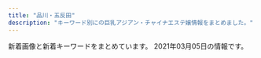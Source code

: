 ```yaml
---
title: "品川・五反田"
description: "キーワード別にの巨乳アジアン・チャイナエステ嬢情報をまとめました。"
---
```


新着画像と新着キーワードをまとめています。
2021年03月05日の情報です。

<DmmAffiliateIns />
<KeywordTable
  shops={
    [
    {
        "url": "http://www.kenkou-house.info/",
        "station": "JR\u4e94\u53cd\u7530\u99c5\u6771\u53e3",
        "keywords": {
            "C": 8
        },
        "img_links": [
            "http://www.kenkou-house.info/img/s7.jpg",
            "http://www.kenkou-house.info/img/m7.png",
            "http://www.kenkou-house.info/img/s20.jpg",
            "http://www.kenkou-house.info/img/s12.jpg",
            "http://www.kenkou-house.info/img/m6.png",
            "http://www.kenkou-house.info/img/s4.jpg",
            "http://www.kenkou-house.info/img/m3.png",
            "http://www.kenkou-house.info/img/body-.png",
            "http://www.kenkou-house.info/img/s91.jpg",
            "http://www.kenkou-house.info/img/m4.png",
            "http://www.kenkou-house.info/img/s15.jpg",
            "http://www.kenkou-house.info/img/Himawari_160_45.png",
            "http://www.kenkou-house.info/img/s11.jpg",
            "http://www.kenkou-house.info/img/s61.jpg",
            "http://www.kenkou-house.info/img/s17.jpg",
            "http://www.kenkou-house.info/img/m8.png",
            "http://www.kenkou-house.info/img/m2.png",
            "http://www.kenkou-house.info/img/s.png",
            "http://www.kenkou-house.info/img/Himawari_200_40.png",
            "http://www.kenkou-house.info/img/s1.jpg",
            "http://www.kenkou-house.info/img/bottmo-left.png",
            "http://www.kenkou-house.info/img/bottmo-ritght.png",
            "http://www.kenkou-house.info/img/s14.jpg",
            "http://www.kenkou-house.info/img/s21.jpg",
            "http://www.kenkou-house.info/img/s33.jpg",
            "http://www.kenkou-house.info/img/Himawari_88_31.png",
            "http://www.kenkou-house.info/img/head.png",
            "http://www.kenkou-house.info/img/m1.png",
            "http://www.kenkou-house.info/img/s13.jpg",
            "http://www.kenkou-house.info/img/Himawari_468_60.png",
            "http://www.kenkou-house.info/img/play.png",
            "http://www.kenkou-house.info/img/s16.jpg",
            "http://www.kenkou-house.info/img/m5.png",
            "http://www.kenkou-house.info/img/door.png",
            "http://www.kenkou-house.info/img/s22.jpg"
        ],
        "name": "\u3072\u307e\u308f\u308a"
    },
    {
        "img_links": [
            "http://p-fly.work/staff/sara.jpg",
            "http://p-fly.work/images/sys1.jpg",
            "http://p-fly.work/images/mobile.jpg",
            "http://p-fly.work/images/b1.jpg",
            "http://p-fly.work/images/1.jpg",
            "http://p-fly.work/images/int1.jpg",
            "http://p-fly.work/img/sara1.jpg",
            "http://p-fly.work/images/head.png",
            "http://p-fly.work/images/b3.jpg",
            "http://p-fly.work/img/mai1.jpg",
            "http://p-fly.work/images/news.jpg",
            "http://p-fly.work/images/sys2.jpg",
            "http://p-fly.work/images/line.png",
            "http://p-fly.work/images/b2.jpg",
            "http://p-fly.work/images/interior_t.png",
            "http://p-fly.work/images/staff_t.png",
            "http://p-fly.work/images/tr.jpg",
            "http://p-fly.work/images/int2.png",
            "http://p-fly.work/images/sys4.png",
            "http://p-fly.work/images/12.jpg",
            "http://p-fly.work/staff/koko.jpg",
            "http://p-fly.work/staff/mai.jpg",
            "http://p-fly.work/images/10.jpg",
            "http://p-fly.work/images/sys3.jpg",
            "http://p-fly.work/img/koko1.jpg",
            "http://p-fly.work/img/yuyu1.jpg",
            "http://p-fly.work/images/ac1.jpg",
            "http://p-fly.work/images/7.jpg",
            "http://p-fly.work/staff/yuki.jpg",
            "http://p-fly.work/staff/yuyu.jpg"
        ],
        "url": "http://p-fly.work/",
        "station": "JR\u4e94\u53cd\u7530\u99c5\u897f\u53e3",
        "keywords": {},
        "name": "\u7d2b\u306e\u8776"
    },
    {
        "keywords": {},
        "name": "\u30ea\u30e9\u30af\u30bc\u30fc\u30b7\u30e7\u30f3\u862d",
        "station": "JR\u4e94\u53cd\u7530\u99c5\u897f\u53e3",
        "img_links": [
            "http://www.relax-cs.com/ncss/staff02.jpg",
            "http://www.relax-cs.com/ncss/nav/nav-002.jpg",
            "http://www.relax-cs.com/ncss/nav/nav-005.jpg",
            "http://www.relax-cs.com/ncss/staff01.jpg",
            "http://www.relax-cs.com/ncss/top02-left.jpg",
            "http://www.relax-cs.com/ncss/nav/nav-003.jpg",
            "http://www.relax-cs.com/ncss/tel.png",
            "http://www.relax-cs.com/ncss/nav/nav-001.jpg",
            "http://www.relax-cs.com/ncss/top01.jpg",
            "http://www.relax-cs.com/ncss/nav/nav-006.jpg",
            "http://www.relax-cs.com/ncss/top03.jpg",
            "http://www.relax-cs.com/ncss/nav/nav-004.jpg"
        ],
        "url": "http://www.relax-cs.com/"
    },
    {
        "img_links": [
            "http://hi-msg.com/tonpoh/images/p-12.jpg",
            "http://hi-msg.com/tonpoh/images/p-2.jpg",
            "http://hi-msg.com/tonpoh/images/tit-staff.png",
            "http://hi-msg.com/tonpoh/images/p-9-1.jpg",
            "http://hi-msg.com/tonpoh/images/l.png",
            "http://hi-msg.com/tonpoh/images/p-13-1.jpg",
            "http://hi-msg.com/tonpoh/images/botton.png",
            "http://hi-msg.com/tonpoh/images/s5.png",
            "http://hi-msg.com/tonpoh/images/p-6.jpg",
            "http://hi-msg.com/tonpoh/images/tit-sys.png",
            "http://hi-msg.com/tonpoh/images/p-11-1.jpg",
            "http://hi-msg.com/tonpoh/images/p-14.jpg",
            "http://hi-msg.com/tonpoh/images/p-14-1.jpg",
            "http://hi-msg.com/tonpoh/images/ll.png",
            "http://hi-msg.com/tonpoh/images/p-10.jpg",
            "http://hi-msg.com/tonpoh/images/p-12-1.jpg",
            "http://hi-msg.com/tonpoh/images/p-5.jpg",
            "http://hi-msg.com/tonpoh/images/fla.png",
            "http://hi-msg.com/tonpoh/images/p-13.jpg",
            "http://hi-msg.com/tonpoh/images/fla-1.png",
            "http://hi-msg.com/tonpoh/images/s4.jpg",
            "http://hi-msg.com/tonpoh/images/s9.png",
            "http://hi-msg.com/tonpoh/images/p-9.jpg",
            "http://hi-msg.com/tonpoh/images/p-4.jpg",
            "http://hi-msg.com/tonpoh/images/p-11.jpg",
            "http://hi-msg.com/tonpoh/images/s6.png",
            "http://hi-msg.com/tonpoh/images/p-8.jpg",
            "http://hi-msg.com/tonpoh/images/p-0.jpg",
            "http://hi-msg.com/tonpoh/images/p-7.jpg",
            "http://hi-msg.com/tonpoh/images/fla-3.png",
            "http://hi-msg.com/tonpoh/images/p-10-1.jpg",
            "http://hi-msg.com/tonpoh/images/s1.png",
            "http://hi-msg.com/tonpoh/images/no.png",
            "http://hi-msg.com/tonpoh/images/line.png",
            "http://hi-msg.com/tonpoh/images/p-1.jpg",
            "http://hi-msg.com/tonpoh/images/s8.png",
            "http://hi-msg.com/tonpoh/images/p-8-1.jpg",
            "http://hi-msg.com/tonpoh/images/p-7-1.jpg",
            "http://hi-msg.com/tonpoh/images/p-6-1.jpg"
        ],
        "name": "\u30c8\u30f3\u30dd\u30fc",
        "keywords": {},
        "url": "http://hi-msg.com/tonpoh/",
        "station": "JR\u4e94\u53cd\u7530\u99c5\u897f\u53e3"
    },
    {
        "keywords": {},
        "name": "\u82b1\u8863",
        "station": "JR\u4e94\u53cd\u7530\u99c5",
        "url": "http://hanagoromo.work/",
        "img_links": [
            "http://hanagoromo.work/nana.jpg",
            "http://hanagoromo.work/hitomi2.jpg",
            "http://hanagoromo.work/interior1.jpg",
            "http://hanagoromo.work/s1.png",
            "http://hanagoromo.work/1.jpg",
            "http://hanagoromo.work/tina2.jpg",
            "http://hanagoromo.work/yuki.jpg",
            "http://hanagoromo.work/staff_t.jpg",
            "http://hanagoromo.work/ai2.jpg",
            "http://hanagoromo.work/yuyu.jpg",
            "http://hanagoromo.work/miyuki.jpg",
            "http://hanagoromo.work/mio.jpg",
            "http://hanagoromo.work/miyuki1.jpg",
            "http://hanagoromo.work/hitomi1.jpg",
            "http://hanagoromo.work/yumi1.jpg",
            "http://hanagoromo.work/interior_t.jpg",
            "http://hanagoromo.work/nana1.jpg",
            "http://hanagoromo.work/b1.jpg",
            "http://hanagoromo.work/ai3.jpg",
            "http://hanagoromo.work/yumi.jpg",
            "http://hanagoromo.work/2.jpg",
            "http://hanagoromo.work/yuna2.jpg",
            "http://hanagoromo.work/tina.jpg",
            "http://hanagoromo.work/head.jpg",
            "http://hanagoromo.work/mio2.jpg",
            "http://hanagoromo.work/3.jpg",
            "http://hanagoromo.work/mio1.jpg",
            "http://hanagoromo.work/int2.jpg",
            "http://hanagoromo.work/nana2.jpg",
            "http://hanagoromo.work/112.jpg",
            "http://hanagoromo.work/sys.jpg",
            "http://hanagoromo.work/main_top.jpg",
            "http://hanagoromo.work/4.jpg",
            "http://hanagoromo.work/rina1.jpeg",
            "http://hanagoromo.work/b3.jpg",
            "http://hanagoromo.work/b2.jpg",
            "http://hanagoromo.work/mens-esthe1.png",
            "http://hanagoromo.work/rina2.jpeg",
            "http://hanagoromo.work/eri.jpg",
            "http://hanagoromo.work/yuna1.jpg",
            "http://hanagoromo.work/rie1.jpg",
            "http://hanagoromo.work/ta.png",
            "http://hanagoromo.work/sayaka.jpg",
            "http://hanagoromo.work/6.jpg",
            "http://hanagoromo.work/hitomi.jpg"
        ]
    },
    {
        "img_links": [
            "http://gotanda.pepper.jp/gotanda001.jpg",
            "http://gotanda.pepper.jp/m02272.jpg",
            "http://gotanda.pepper.jp/20151109231038834554.jpg",
            "http://gotanda.pepper.jp/m173.jpg",
            "http://gotanda.pepper.jp/m049.png",
            "http://gotanda.pepper.jp/m048.png",
            "http://gotanda.pepper.jp/1-01.png"
        ],
        "name": "\u4e94\u53cd\u7530\u30e1\u30c7\u30a3\u30ab\u30eb\u30a8\u30f3",
        "station": "JR\u4e94\u53cd\u7530\u99c5\u897f\u53e3",
        "keywords": {},
        "url": "http://gotanda.pepper.jp/"
    },
    {
        "name": "\u7652\u3057\u30cf\u30a6\u30b9",
        "url": "https://i-house.aoaoeo.com/",
        "img_links": [],
        "station": "JR\u4e94\u53cd\u7530\u99c5\u897f\u53e3",
        "keywords": {}
    },
    {
        "url": "http://www.es-yuduki.com/",
        "img_links": [
            "http://www.es-yuduki.com/css/nav/change-001.jpg",
            "http://www.es-yuduki.com/css/nav/nav-001.jpg",
            "http://www.es-yuduki.com/css/nav/change-004.jpg",
            "http://www.es-yuduki.com/css/progress03.jpg",
            "http://www.es-yuduki.com/css/kanban.jpg",
            "http://www.es-yuduki.com/css/staff03-b.jpg",
            "http://www.es-yuduki.com/css/nav/change-0003.jpg",
            "http://www.es-yuduki.com/css/staff01-b.jpg",
            "http://www.es-yuduki.com/css/progress06.jpg",
            "http://www.es-yuduki.com/css/head.jpg",
            "http://www.es-yuduki.com/css/progress05.jpg",
            "http://www.es-yuduki.com/css/staff01.jpg",
            "http://www.es-yuduki.com/css/progress02.jpg",
            "http://www.es-yuduki.com/css/nav/change-006.jpg",
            "http://www.es-yuduki.com/css/staff00.jpg",
            "http://www.es-yuduki.com/css/nav/nav-004.jpg",
            "http://www.es-yuduki.com/css/staff02.jpg",
            "http://www.es-yuduki.com/css/staff03.jpg",
            "http://www.es-yuduki.com/css/progress04.jpg",
            "http://www.es-yuduki.com/css/coupon003.jpg",
            "http://www.es-yuduki.com/css/nav/nav-007.jpg",
            "http://www.es-yuduki.com/css/nav/nav-002.jpg",
            "http://www.es-yuduki.com/css/nav/nav-006.jpg",
            "http://www.es-yuduki.com/css/progress01.jpg",
            "http://www.es-yuduki.com/css/nav/nav-0003.jpg",
            "http://www.es-yuduki.com/css/staff02-b.jpg",
            "http://www.es-yuduki.com/css/progress08.jpg",
            "http://www.es-yuduki.com/css/progress07.jpg",
            "http://www.es-yuduki.com/css/main-top05.png",
            "http://www.es-yuduki.com/css/nav/change-002.jpg",
            "http://www.es-yuduki.com/css/nav/nav-005.jpg",
            "http://www.es-yuduki.com/css/nav/change-005.jpg",
            "http://www.es-yuduki.com/css/nav/change-007.jpg"
        ],
        "station": "JR\u4e94\u53cd\u7530\u99c5\u897f\u53e3",
        "name": "\u30de\u30c3\u30b5\u30fc\u30b8\u306e\u5915\u6708",
        "keywords": {
            "C": 13
        }
    },
    {
        "url": "http://www.kouroku-este.com/",
        "name": "\u5eb7\u7984",
        "img_links": [
            "http://www.kouroku-este.com/img/top/listmark1.png",
            "http://www.kouroku-este.com/img/staff/eee/s-eee1.jpg",
            "http://www.kouroku-este.com/img/staff/fff/s-fff1.jpg",
            "http://www.kouroku-este.com/img/staff/aaa/aaa2.jpg",
            "http://www.kouroku-este.com/img/staff/bbb/bbb1.jpg",
            "http://www.kouroku-este.com/img/staff/ccc/ccc2.jpg",
            "http://www.kouroku-este.com/img/menu/info_r.jpg",
            "http://www.kouroku-este.com/img/staff/eee/s-eee2.jpg",
            "http://www.kouroku-este.com/img/system/service01.jpg",
            "http://www.kouroku-este.com/img/system/service02.jpg",
            "http://www.kouroku-este.com/img/staff/fff/s-fff2.jpg",
            "http://www.kouroku-este.com/img/staff/aaa/aaa1.jpg",
            "http://www.kouroku-este.com/img/staff/ccc/ccc1.jpg",
            "http://www.kouroku-este.com/img/staff/ggg/ggg1.jpg"
        ],
        "keywords": {
            "C": 15
        },
        "station": "JR\u54c1\u5ddd\u99c5\u9ad8\u8f2a\u53e3"
    },
    {
        "url": "http://www.relax-fuyou.info/",
        "keywords": {
            "87": 2,
            "E": 5,
            "C": 3,
            "84": 5,
            "D": 5,
            "86": 2,
            "90": 2,
            "G": 1,
            "88": 3
        },
        "station": "JR\u4e94\u53cd\u7530\u99c5\u6771\u53e3",
        "img_links": [
            "http://www.relax-fuyou.info/img/sta15.jpg",
            "http://www.relax-fuyou.info/img/st42.jpg",
            "http://www.relax-fuyou.info/img/st10.jpg",
            "http://www.relax-fuyou.info/img/sta20.jpg",
            "http://www.relax-fuyou.info/img/sta16.jpg",
            "http://www.relax-fuyou.info/img/sta8.jpg",
            "http://www.relax-fuyou.info/img/r9.jpg",
            "http://www.relax-fuyou.info/img/st171.jpg",
            "http://www.relax-fuyou.info/img/st110.jpg",
            "http://www.relax-fuyou.info/img/sta5.jpg",
            "http://www.relax-fuyou.info/img/st7.jpg",
            "http://www.relax-fuyou.info/img/sta1.jpg",
            "http://www.relax-fuyou.info/img/st161.jpg",
            "http://www.relax-fuyou.info/img/sta18.jpg",
            "http://www.relax-fuyou.info/img/st201.jpg",
            "http://www.relax-fuyou.info/img/st71.jpg",
            "http://www.relax-fuyou.info/img/st1.jpg",
            "http://www.relax-fuyou.info/img/top.jpg",
            "http://www.relax-fuyou.info/img/st181.jpg",
            "http://www.relax-fuyou.info/img/st8.jpg",
            "http://www.relax-fuyou.info/img/st5.jpg",
            "http://www.relax-fuyou.info/img/st140.jpg",
            "http://www.relax-fuyou.info/img/st72.jpg",
            "http://www.relax-fuyou.info/img/st150.jpg",
            "http://www.relax-fuyou.info/img/st191.jpg",
            "http://www.relax-fuyou.info/img/st160.jpg",
            "http://www.relax-fuyou.info/img/sta19.jpg",
            "http://www.relax-fuyou.info/img/sta17.jpg",
            "http://www.relax-fuyou.info/img/st141.jpg",
            "http://www.relax-fuyou.info/img/st11.jpg",
            "http://www.relax-fuyou.info/img/st41.jpg",
            "http://www.relax-fuyou.info/img/st17.jpg"
        ],
        "name": "\u8299\u84c9\uff5e\u30d5\u30e8\u30a6\uff5e"
    },
    {
        "img_links": [],
        "station": "JR\u54c1\u5ddd\u99c5\u9ad8\u8f2a\u53e3",
        "keywords": {},
        "url": "http://f-aroma.info/",
        "name": "\u30d5\u30ed\u30fc\u30e9"
    },
    {
        "station": "JR\u4e94\u53cd\u7530\u99c5\u897f\u53e3",
        "url": "http://es-mirei.com/",
        "img_links": [
            "http://es-mirei.com/images/store/06.jpg",
            "http://es-mirei.com/staffPhoto/s20170911152129.jpg",
            "http://es-mirei.com/staffPhoto/b20170728165536.jpg",
            "http://es-mirei.com/images/s3Slider1Images/01.jpg",
            "http://es-mirei.com/staffPhoto/b20170911152129.jpg",
            "http://es-mirei.com/staffPhoto/s20170728165536.jpg",
            "http://es-mirei.com/images/store/03.jpg",
            "http://es-mirei.com/staffPhoto/s20170728165302.jpg",
            "http://es-mirei.com/staffPhoto/s20170911152114.jpg",
            "http://es-mirei.com/staffPhoto/b20170911152114.jpg",
            "http://es-mirei.com/staffPhoto/s20180209180323.jpg",
            "http://es-mirei.com/images/store/05.jpg",
            "http://es-mirei.com/images/s3Slider1Images/02.jpg",
            "http://es-mirei.com/staffPhoto/b20170908125528.jpg",
            "http://es-mirei.com/staffPhoto/b20170728165302.jpg",
            "http://es-mirei.com/images/noImg.jpg",
            "http://es-mirei.com/images/returnStaffBtn.png",
            "http://es-mirei.com/staffPhoto/s20180613122502.jpg",
            "http://es-mirei.com/staffPhoto/b20180613122502.jpg",
            "http://es-mirei.com/staffPhoto/b20170728165256.jpg",
            "http://es-mirei.com/staffPhoto/b20180209180323.jpg",
            "http://es-mirei.com/images/s3Slider1Images/03.jpg",
            "http://es-mirei.com/images/store/01.jpg",
            "http://es-mirei.com/staffPhoto/s20170908125528.jpg",
            "http://es-mirei.com/images/store/02.jpg",
            "http://es-mirei.com/staffPhoto/s20170728165256.jpg",
            "http://es-mirei.com/images/store/04.jpg"
        ],
        "name": "\u7f8e\u4f36",
        "keywords": {
            "85": 2,
            "E": 8,
            "87": 4,
            "88": 2,
            "86": 2
        }
    },
    {
        "keywords": {},
        "station": "JR\u4e94\u53cd\u7530\u99c5\u897f\u53e3",
        "img_links": [
            "https://tsukiwa.info/img/staff/sara244.jpg",
            "https://tsukiwa.info/img/news1.png",
            "https://tsukiwa.info/img/staff/sara241.jpg",
            "https://tsukiwa.info/img/bar_gallery.png",
            "https://tsukiwa.info/img/staff/rumi04.jpg",
            "https://tsukiwa.info/img/event/camp03.jpg",
            "https://tsukiwa.info/img/bar_staff.png",
            "https://tsukiwa.info/img/staff/sara242.jpg",
            "https://tsukiwa.info/img/pickupGirl.png",
            "https://tsukiwa.info/img/staff/g121.jpg",
            "https://tsukiwa.info/img/staff/IMG_3569.jpg",
            "https://tsukiwa.info/img/staff/ruru1.jpg",
            "https://tsukiwa.info/img/staff/no_image.jpg",
            "https://tsukiwa.info/img/staff/mimi202012.jpg",
            "https://tsukiwa.info/img/staff/aya2101.jpg",
            "https://tsukiwa.info/img/staff/5AD524C3-384E-48C5-9527-57A24BF6D687.jpeg",
            "https://tsukiwa.info/img/staff/mimi20202.jpg",
            "https://tsukiwa.info/img/staff/rumi02.jpg",
            "https://tsukiwa.info/img/staff/mika05.jpg",
            "https://www.a-side.com/ad/koko/include/banner/koko_200x40.png",
            "https://tsukiwa.info/img/news3.png",
            "https://tsukiwa.info/img/staff/mimi01.jpg",
            "https://tsukiwa.info/img/staff/yuri001.jpg",
            "https://tsukiwa.info/img/staff/sara243.jpg",
            "https://tsukiwa.info/img/staff/koko3.jpg",
            "https://tsukiwa.info/img/event/20210128.png",
            "https://tsukiwa.info/img/staff_top/20201219_1.jpg",
            "https://tsukiwa.info/img/top_map.jpg",
            "https://tsukiwa.info/img/akusesu-top0.jpg",
            "https://tsukiwa.info/img/staff/g12.jpg",
            "https://tsukiwa.info/img/bar_profile.png",
            "https://tsukiwa.info/img/staff_top/20201219_2.jpg",
            "https://tsukiwa.info/img/QRcode.png"
        ],
        "name": "\u6708\u306e\u548c",
        "url": "https://tsukiwa.info/"
    },
    {
        "name": "\u30e9\u30ad\u30e5\u30a2",
        "url": "http://lacure.link/",
        "img_links": [
            "http://lacure.link/images/top2.jpg",
            "http://lacure.link/images/yuki.jpg",
            "http://lacure.link/images/sayuri.jpg",
            "http://lacure.link/images/r1.jpg",
            "http://lacure.link/images/asali.jpg",
            "http://lacure.link/images/kol.jpg",
            "http://lacure.link/images/g2.jpg",
            "http://lacure.link/images/r3.jpg",
            "http://lacure.link/images/r6.jpg",
            "http://lacure.link/images/left3.png",
            "http://lacure.link/images/g1.jpg",
            "http://lacure.link/images/r5.jpg",
            "http://lacure.link/images/face.png",
            "http://lacure.link/images/kiki.jpg",
            "http://lacure.link/images/r4.jpg",
            "http://lacure.link/images/g0.jpg",
            "http://lacure.link/images/r2.jpg",
            "http://lacure.link/images/g5.jpg",
            "http://lacure.link/images/gb01.png",
            "http://lacure.link/images/s_staff.png",
            "http://lacure.link/images/g3.jpg",
            "http://lacure.link/images/g6.jpg",
            "http://lacure.link/images/s1.jpg",
            "http://lacure.link/images/zi.png",
            "http://lacure.link/images/news.png"
        ],
        "keywords": {},
        "station": "\u6238\u8d8a\u9280\u5ea7\u99c5"
    }
]
}
/>
<DmmAffiliateScript />
